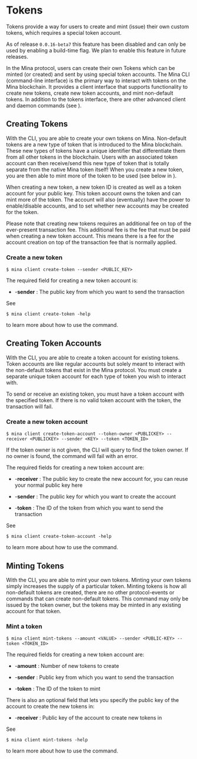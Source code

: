 
# Tokens

Tokens provide a way for users to create and mint (issue) their own custom tokens, which requires a special token account.

<Alert kind="warning">

As of release `0.0.16-beta7` this feature has been disabled and can only be used by enabling a build-time flag. We plan to enable this feature in future releases.

</Alert>

In the Mina protocol, users can create their own Tokens which can be minted (or created) and sent by using special token accounts. The Mina CLI (command-line interface) is the primary way to interact with tokens on the Mina blockchain. It provides a client interface that supports functionality to create new tokens, create new token accounts, and mint non-default tokens. In addition to the tokens interface, there are other advanced client and daemon commands (see <DocLink copy="CLI Reference" url="/using-mina/cli-reference#cli-reference" />).

## Creating Tokens

With the CLI, you are able to create your own tokens on Mina. Non-default tokens are a new type of token that is introduced to the Mina blockchain. These new types of tokens have a unique identifier that differentiate them from all other tokens in the blockchain. Users with an associated token account can then receive/send this new type of token that is totally separate from the native Mina token itself! When you create a new token, you are then able to mint more of the token to be used (see below in <DocLink copy="Minting Tokens" url="/architecture/tokens#minting-tokens" />).

When creating a new token, a new token ID is created as well as a token account for your public key. This token account owns the token and can mint more of the token. The account will also (eventually) have the power to enable/disable accounts, and to set whether new accounts may be created for the token.

Please note that creating new tokens requires an additional fee on top of the ever-present transaction fee. This additional fee is the fee that must be paid when creating a new token account. This means there is a fee for the account creation on top of the transaction fee that is normally applied.

### Create a new token

```
$ mina client create-token --sender <PUBLIC_KEY>
```

<Alert>

The required field for creating a new token account is:

- -**sender** : The public key from which you want to send the transaction

</Alert>

See

```
$ mina client create-token -help
```

to learn more about how to use the command.

## Creating Token Accounts

With the CLI, you are able to create a token account for existing tokens. Token accounts are like regular accounts but solely meant to interact with the non-default tokens that exist in the Mina protocol. You must create a separate unique token account for each type of token you wish to interact with.

<Alert kind="warning">

To send or receive an existing token, you must have a token account with the specified token. If there is no valid token account with the token, the transaction will fail.

</Alert>

### Create a new token account

```
$ mina client create-token-account --token-owner <PUBLICKEY> --receiver <PUBLICKEY> --sender <KEY> --token <TOKEN_ID>
```

<Alert>

If the token owner is not given, the CLI will query to find the token owner. If no owner is found, the command will fail with an error.

The required fields for creating a new token account are:

- -**receiver** : The public key to create the new account for, you can reuse your normal public key here

- -**sender** : The public key for which you want to create the account

- -**token** : The ID of the token from which you want to send the transaction

</Alert>

See

```
$ mina client create-token-account -help
```

to learn more about how to use the command.

## Minting Tokens

With the CLI, you are able to mint your own tokens. Minting your own tokens simply increases the supply of a particular token. Minting tokens is how all non-default tokens are created, there are no other protocol-events or commands that can create non-default tokens. This command may only be issued by the token owner, but the tokens may be minted in any existing account for that token.

### Mint a token

```
$ mina client mint-tokens --amount <VALUE> --sender <PUBLIC-KEY> --token <TOKEN_ID>
```

<Alert>

The required fields for creating a new token account are:

- -**amount** : Number of new tokens to create

- -**sender** : Public key from which you want to send the transaction

- -**token** : The ID of the token to mint

There is also an optional field that lets you specify the public key of the account to create the new tokens in:

- -**receiver** : Public key of the account to create new tokens in

</Alert>

See

```
$ mina client mint-tokens -help
```

to learn more about how to use the command.
